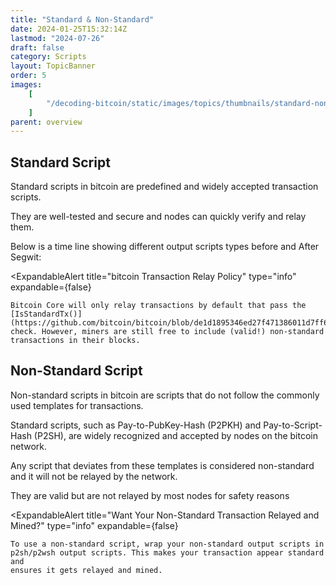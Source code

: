 ```yaml
---
title: "Standard & Non-Standard"
date: 2024-01-25T15:32:14Z
lastmod: "2024-07-26"
draft: false
category: Scripts
layout: TopicBanner
order: 5
images:
    [
        "/decoding-bitcoin/static/images/topics/thumbnails/standard-non-standard-tx-thumbnail.webp"
    ]
parent: overview
---
```


## Standard Script

Standard scripts in bitcoin are predefined and widely accepted transaction scripts.

They are well-tested and secure and nodes can quickly verify and relay them.

Below is a time line showing different output scripts types before and After Segwit:

<div className="dark:hidden">
    <SvgDisplay
        src="/decoding-bitcoin/static/images/topics/overview/segwit-timeline.svg"
        width="100%"
        height="auto"
    />
</div>
<div className="hidden dark:block">
    <SvgDisplay
        src="/decoding-bitcoin/static/images/topics/overview/dark-segwit-timeline.svg"
        width="100%"
        height="auto"
    />
</div>

<ExpandableAlert
    title="bitcoin Transaction Relay Policy"
    type="info"
    expandable={false}
>
    Bitcoin Core will only relay transactions by default that pass the
    [IsStandardTx()](https://github.com/bitcoin/bitcoin/blob/de1d1895346ed27f471386011d7ff64508f8b39c/src/policy/policy.cpp#L94)
    check. However, miners are still free to include (valid!) non-standard
    transactions in their blocks.
</ExpandableAlert>

## Non-Standard Script

Non-standard scripts in bitcoin are scripts that do not follow the commonly used templates for transactions.

Standard scripts, such as Pay-to-PubKey-Hash (P2PKH) and Pay-to-Script-Hash (P2SH), are widely recognized and accepted by nodes on the bitcoin network.

Any script that deviates from these templates is considered non-standard and it will not be relayed by the network.

They are valid but are not relayed by most nodes for safety reasons

<div className="dark:hidden">
    <SvgDisplay
        src="/decoding-bitcoin/static/images/topics/overview/isStandard-check.svg"
        width="100%"
        height="auto"
    />
</div>
<div className="hidden dark:block">
    <SvgDisplay
        src="/decoding-bitcoin/static/images/topics/overview/dark-isStandard-check.png"
        width="100%"
        height="auto"
    />
</div>

<ExpandableAlert
    title="Want Your Non-Standard Transaction Relayed and Mined?"
    type="info"
    expandable={false}
>
    To use a non-standard script, wrap your non-standard output scripts in
    p2sh/p2wsh output scripts. This makes your transaction appear standard and
    ensures it gets relayed and mined.
</ExpandableAlert>
